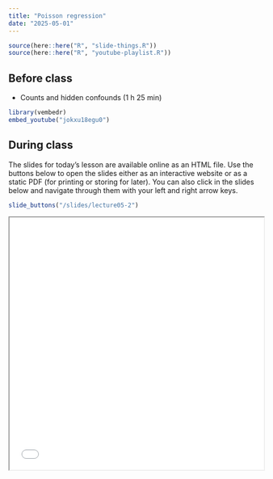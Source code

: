 ```yaml
---
title: "Poisson regression"
date: "2025-05-01"
---
```

```r
source(here::here("R", "slide-things.R"))
source(here::here("R", "youtube-playlist.R"))
```

## Before class

- <i class="fab fa-youtube"></i> Counts and hidden confounds (1 h 25 min)

```r
library(vembedr)
embed_youtube("jokxu18egu0")
```

## During class

The slides for today's lesson are available online as an HTML file. Use the buttons below to open the slides either as an interactive website or as a static PDF (for printing or storing for later). You can also click in the slides below and navigate through them with your left and right arrow keys.

```r
slide_buttons("/slides/lecture05-2")
```
<iframe src="/slides/lecture05-2.html" width="100%" height="500px"></iframe>
